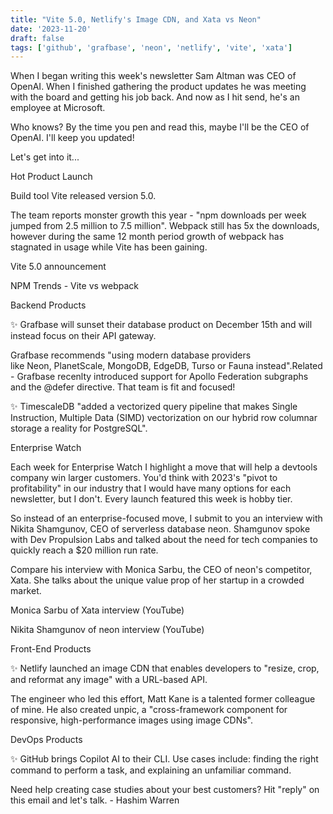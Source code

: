 ```yaml
---
title: "Vite 5.0, Netlify's Image CDN, and Xata vs Neon"
date: '2023-11-20'
draft: false
tags: ['github', 'grafbase', 'neon', 'netlify', 'vite', 'xata']
---
```


When I began writing this week's newsletter Sam Altman was CEO of OpenAI. When I finished gathering the product updates he was meeting with the board and getting his job back. And now as I hit send, he's an employee at Microsoft.

Who knows? By the time you pen and read this, maybe I'll be the CEO of OpenAI. I'll keep you updated!

Let's get into it...

Hot Product Launch

Build tool Vite released version 5.0.

The team reports monster growth this year - "npm downloads per week jumped from 2.5 million to 7.5 million". Webpack still has 5x the downloads, however during the same 12 month period growth of webpack has stagnated in usage while Vite has been gaining.

Vite 5.0 announcement

NPM Trends - Vite vs webpack

Backend Products

✨ Grafbase will sunset their database product on December 15th and will instead focus on their API gateway.

Grafbase recommends "using modern database providers like Neon, PlanetScale, MongoDB, EdgeDB, Turso or Fauna instead".Related - Grafbase recenlty introduced support for Apollo Federation subgraphs and the @defer directive. That team is fit and focused!

✨ TimescaleDB "added a vectorized query pipeline that makes Single Instruction, Multiple Data (SIMD) vectorization on our hybrid row columnar storage a reality for PostgreSQL".

Enterprise Watch

Each week for Enterprise Watch I highlight a move that will help a devtools company win larger customers. You'd think with 2023's "pivot to profitability" in our industry that I would have many options for each newsletter, but I don't. Every launch featured this week is hobby tier.

So instead of an enterprise-focused move, I submit to you an interview with Nikita Shamgunov, CEO of serverless database neon. Shamgunov spoke with Dev Propulsion Labs and talked about the need for tech companies to quickly reach a $20 million run rate.

Compare his interview with Monica Sarbu, the CEO of neon's competitor, Xata. She talks about the unique value prop of her startup in a crowded market.

Monica Sarbu of Xata interview (YouTube)

Nikita Shamgunov of neon interview (YouTube)

Front-End Products

✨ Netlify launched an image CDN that enables developers to "resize, crop, and reformat any image" with a URL-based API.

The engineer who led this effort, Matt Kane is a talented former colleague of mine. He also created unpic, a "cross-framework component for responsive, high-performance images using image CDNs".

DevOps Products

✨ GitHub brings Copilot AI to their CLI. Use cases include: finding the right command to perform a task, and explaining an unfamiliar command.

Need help creating case studies about your best customers? Hit "reply" on this email and let's talk. - Hashim Warren
